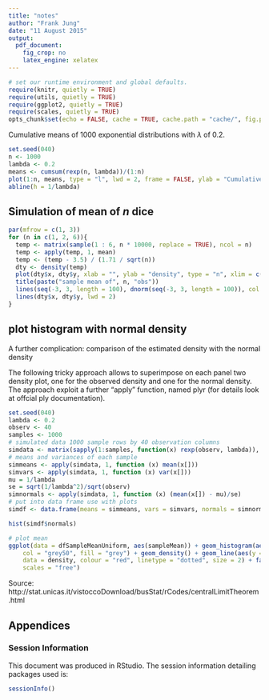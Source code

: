 ```yaml
---
title: "notes"
author: "Frank Jung"
date: "11 August 2015"
output: 
  pdf_document: 
    fig_crop: no
    latex_engine: xelatex
---
```


```r
# set our runtime environment and global defaults.
require(knitr, quietly = TRUE)
require(utils, quietly = TRUE)
require(ggplot2, quietly = TRUE)
require(scales, quietly = TRUE)
opts_chunk$set(echo = FALSE, cache = TRUE, cache.path = "cache/", fig.path = "figure/")
```

Cumulative means of 1000 exponential distributions with $\lambda$ of 0.2.

```r
set.seed(040)
n <- 1000
lambda <- 0.2
means <- cumsum(rexp(n, lambda))/(1:n)
plot(1:n, means, type = "l", lwd = 2, frame = FALSE, ylab = "Cumulative Means", xlab = "Sample Size")
abline(h = 1/lambda)
```


## Simulation of mean of $n$ dice

```r
par(mfrow = c(1, 3))
for (n in c(1, 2, 6)){
  temp <- matrix(sample(1 : 6, n * 10000, replace = TRUE), ncol = n)
  temp <- apply(temp, 1, mean)
  temp <- (temp - 3.5) / (1.71 / sqrt(n)) 
  dty <- density(temp)
  plot(dty$x, dty$y, xlab = "", ylab = "density", type = "n", xlim = c(-3, 3), ylim = c(0, .5))
  title(paste("sample mean of", n, "obs"))
  lines(seq(-3, 3, length = 100), dnorm(seq(-3, 3, length = 100)), col = grey(.8), lwd = 3)
  lines(dty$x, dty$y, lwd = 2)
}
```

## plot histogram with normal density

A further complication: comparison of the estimated density with the normal
density

The following tricky approach allows to superimpose on each panel two density
plot, one for the observed density and one for the normal density. The approach
exploit a further “apply” function, named plyr (for details look at offcial ply
documentation).
```r
set.seed(040)
lambda <- 0.2
observ <- 40
samples <- 1000
# simulated data 1000 sample rows by 40 observation columns
simdata <- matrix(sapply(1:samples, function(x) rexp(observ, lambda)), samples, observ)
# means and variances of each sample
simmeans <- apply(simdata, 1, function (x) mean(x[]))
simvars <- apply(simdata, 1, function (x) var(x[]))
mu = 1/lambda
se = sqrt(1/lambda^2)/sqrt(observ)
simnormals <- apply(simdata, 1, function (x) (mean(x[]) - mu)/se)
# put into data frame use with plots
simdf <- data.frame(means = simmeans, vars = simvars, normals = simnormals)

hist(simdf$normals)

# plot mean
ggplot(data = dfSampleMeanUniform, aes(sampleMean)) + geom_histogram(aes(y = ..density..), 
    col = "grey50", fill = "grey") + geom_density() + geom_line(aes(y = dens), 
    data = density, colour = "red", linetype = "dotted", size = 2) + facet_wrap(~size, 
    scales = "free")
```
Source: http://stat.unicas.it/vistoccoDownload/busStat/rCodes/centralLimitTheorem.html

## Appendices

### Session Information

This document was produced in RStudio. The session information detailing
packages used is:

```r
sessionInfo()
```
